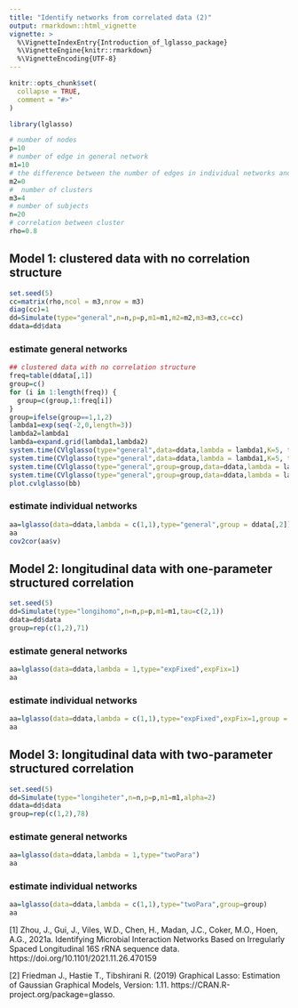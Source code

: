 ```yaml
---
title: "Identify networks from correlated data (2)"
output: rmarkdown::html_vignette
vignette: >
  %\VignetteIndexEntry{Introduction_of_lglasso_package}
  %\VignetteEngine{knitr::rmarkdown}
  %\VignetteEncoding{UTF-8}
---
```


```r
knitr::opts_chunk$set(
  collapse = TRUE,
  comment = "#>"
)
```







```r
library(lglasso)
```



```r
# number of nodes
p=10
# number of edge in general network
m1=10
# the difference between the number of edges in individual networks and general network
m2=0
#  number of clusters
m3=4
# number of subjects
n=20
# correlation between cluster
rho=0.8

```

## Model 1: clustered data with no correlation structure 

```r
set.seed(5)
cc=matrix(rho,ncol = m3,nrow = m3)
diag(cc)=1
dd=Simulate(type="general",n=n,p=p,m1=m1,m2=m2,m3=m3,cc=cc)
ddata=dd$data
```


### estimate general networks

```r
## clustered data with no correlation structure
freq=table(ddata[,1])
group=c()
for (i in 1:length(freq)) {
  group=c(group,1:freq[i])
}
group=ifelse(group==1,1,2)
lambda1=exp(seq(-2,0,length=3))
lambda2=lambda1
lambda=expand.grid(lambda1,lambda2)
system.time(CVlglasso(type="general",data=ddata,lambda = lambda1,K=5, trace=TRUE))
system.time(CVlglasso(type="general",data=ddata,lambda = lambda1,K=5, trace=TRUE, cores=5))
system.time(CVlglasso(type="general",group=group,data=ddata,lambda = lambda,K=5))
system.time(CVlglasso(type="general",group=group,data=ddata,lambda = lambda,K=5,cores=10))
plot.cvlglasso(bb)
```

### estimate individual networks
```r
aa=lglasso(data=ddata,lambda = c(1,1),type="general",group = ddata[,2])
aa
cov2cor(aa$v)
```



## Model 2: longitudinal data with one-parameter structured correlation 


```r

set.seed(5)
dd=Simulate(type="longihomo",n=n,p=p,m1=m1,tau=c(2,1))
ddata=dd$data
group=rep(c(1,2),71)
```


### estimate general networks

```r
aa=lglasso(data=ddata,lambda = 1,type="expFixed",expFix=1)
aa
```

### estimate individual networks

```r
aa=lglasso(data=ddata,lambda = c(1,1),type="expFixed",expFix=1,group = group)
aa
```





## Model 3: longitudinal data with two-parameter structured correlation 

```r

set.seed(5)
dd=Simulate(type="longiheter",n=n,p=p,m1=m1,alpha=2)
ddata=dd$data
group=rep(c(1,2),78)
```


### estimate general networks

```r
aa=lglasso(data=ddata,lambda = 1,type="twoPara")
aa
```


### estimate individual networks

```r
aa=lglasso(data=ddata,lambda = c(1,1),type="twoPara",group=group)
aa
```







[1] Zhou, J., Gui, J., Viles, W.D., Chen, H., Madan, J.C., Coker, M.O., Hoen, A.G., 2021a. Identifying Microbial Interaction Networks Based on Irregularly Spaced Longitudinal 16S rRNA sequence data. https://doi.org/10.1101/2021.11.26.470159



[2] Friedman J., Hastie T., Tibshirani R. (2019)  Graphical Lasso: Estimation of Gaussian Graphical Models, Version: 1.11. https://CRAN.R-project.org/package=glasso. 

